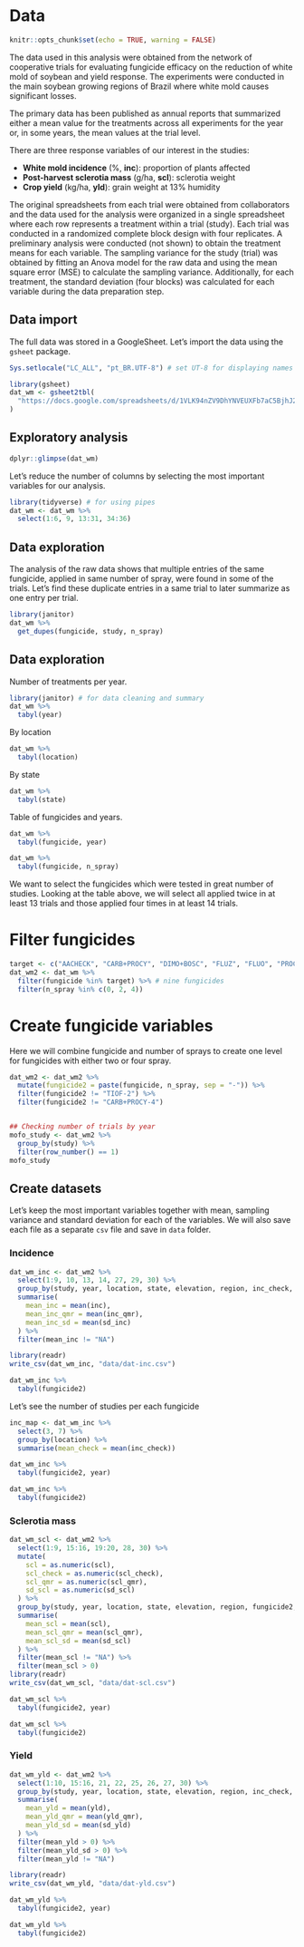 # Data 

```r
knitr::opts_chunk$set(echo = TRUE, warning = FALSE)
```

The data used in this analysis were obtained from the network of cooperative trials for evaluating fungicide efficacy on the reduction of white mold of soybean and yield response. The experiments were conducted in the main soybean growing regions of Brazil where white mold causes significant losses. 

The primary data has been published as annual reports that summarized either a mean value for the treatments across all experiments for the year or, in some years, the mean values at the trial level. 

There are three response variables of our interest in the studies:

- **White mold incidence** (%, **inc**): proportion of plants affected
- **Post-harvest sclerotia mass** (g/ha, **scl**): sclerotia weight
- **Crop yield** (kg/ha, **yld**): grain weight at 13% humidity

The original spreadsheets from each trial were obtained from collaborators and the data used for the analysis were organized in a single spreadsheet where each row represents a treatment within a trial (study). Each trial was conducted in a randomized complete block design with four replicates. A preliminary analysis were conducted (not shown) to obtain the treatment means for each variable. The sampling variance for the study (trial) was obtained by fitting an Anova model for the raw data and using the mean square error (MSE) to calculate the sampling variance. Additionally, for each treatment, the standard deviation (four blocks) was calculated for each variable during the data preparation step. 

## Data import 

The full data was stored in a GoogleSheet. Let's import the data using the `gsheet` package.

```r
Sys.setlocale("LC_ALL", "pt_BR.UTF-8") # set UT-8 for displaying names correctly

library(gsheet)
dat_wm <- gsheet2tbl(
  "https://docs.google.com/spreadsheets/d/1VLK94nZV9DhYNVEUXFb7aC5BjhJ21FYfLf8crj5m-a8/edit?usp=sharing"
)
```

## Exploratory analysis


```r
dplyr::glimpse(dat_wm)
```

Let's reduce the number of columns by selecting the most important variables for our analysis.

```r
library(tidyverse) # for using pipes
dat_wm <- dat_wm %>%
  select(1:6, 9, 13:31, 34:36)
```


## Data exploration

The analysis of the raw data shows that multiple entries of the same fungicide, applied in same number of spray, were found in some of the trials. Let's find these duplicate entries in a same trial to later summarize as one entry per trial.

```r
library(janitor)
dat_wm %>%
  get_dupes(fungicide, study, n_spray)
```



## Data exploration

Number of treatments per year.

```r
library(janitor) # for data cleaning and summary
dat_wm %>%
  tabyl(year)
```

By location

```r
dat_wm %>%
  tabyl(location)
```


By state

```r
dat_wm %>%
  tabyl(state)
```


Table of fungicides and years.

```r
dat_wm %>%
  tabyl(fungicide, year)
```

```r
dat_wm %>%
  tabyl(fungicide, n_spray)
```

We want to select the fungicides which were tested in great number of studies. Looking at the table above, we will select all applied twice in at least 13 trials and those applied four times in at least 14 trials.


# Filter fungicides

```r
target <- c("AACHECK", "CARB+PROCY", "DIMO+BOSC", "FLUZ", "FLUO", "PROCY", "TIOF")
dat_wm2 <- dat_wm %>%
  filter(fungicide %in% target) %>% # nine fungicides
  filter(n_spray %in% c(0, 2, 4))
```

# Create fungicide variables

Here we will combine fungicide and number of sprays to create one level for fungicides with either two or four spray. 

```r
dat_wm2 <- dat_wm2 %>%
  mutate(fungicide2 = paste(fungicide, n_spray, sep = "-")) %>%
  filter(fungicide2 != "TIOF-2") %>%
  filter(fungicide2 != "CARB+PROCY-4")


## Checking number of trials by year
mofo_study <- dat_wm2 %>%
  group_by(study) %>%
  filter(row_number() == 1)
mofo_study
```


## Create datasets

Let's keep the most important variables together with mean, sampling variance and standard deviation for each of the variables. We will also save each file as a separate `csv` file and save in `data` folder.

### Incidence 

```r
dat_wm_inc <- dat_wm2 %>%
  select(1:9, 10, 13, 14, 27, 29, 30) %>%
  group_by(study, year, location, state, elevation, region, inc_check, fungicide2, design_inc) %>%
  summarise(
    mean_inc = mean(inc),
    mean_inc_qmr = mean(inc_qmr),
    mean_inc_sd = mean(sd_inc)
  ) %>%
  filter(mean_inc != "NA")

library(readr)
write_csv(dat_wm_inc, "data/dat-inc.csv")

dat_wm_inc %>%
  tabyl(fungicide2)
```

Let's see the number of studies per each fungicide

```r

inc_map <- dat_wm_inc %>%
  select(3, 7) %>%
  group_by(location) %>%
  summarise(mean_check = mean(inc_check))

dat_wm_inc %>%
  tabyl(fungicide2, year)

dat_wm_inc %>%
  tabyl(fungicide2)
```



### Sclerotia mass


```r

dat_wm_scl <- dat_wm2 %>%
  select(1:9, 15:16, 19:20, 28, 30) %>%
  mutate(
    scl = as.numeric(scl),
    scl_check = as.numeric(scl_check),
    scl_qmr = as.numeric(scl_qmr),
    sd_scl = as.numeric(sd_scl)
  ) %>%
  group_by(study, year, location, state, elevation, region, fungicide2, inc_check, scl_check, design_scl) %>%
  summarise(
    mean_scl = mean(scl),
    mean_scl_qmr = mean(scl_qmr),
    mean_scl_sd = mean(sd_scl)
  ) %>%
  filter(mean_scl != "NA") %>%
  filter(mean_scl > 0)
library(readr)
write_csv(dat_wm_scl, "data/dat-scl.csv")
```



```r
dat_wm_scl %>%
  tabyl(fungicide2, year)

dat_wm_scl %>%
  tabyl(fungicide2)
```

### Yield


```r
dat_wm_yld <- dat_wm2 %>%
  select(1:10, 15:16, 21, 22, 25, 26, 27, 30) %>%
  group_by(study, year, location, state, elevation, region, inc_check, inc, scl_check, scl, yld_check, design_yld, fungicide2) %>%
  summarise(
    mean_yld = mean(yld),
    mean_yld_qmr = mean(yld_qmr),
    mean_yld_sd = mean(sd_yld)
  ) %>%
  filter(mean_yld > 0) %>%
  filter(mean_yld_sd > 0) %>%
  filter(mean_yld != "NA")

library(readr)
write_csv(dat_wm_yld, "data/dat-yld.csv")
```



```r
dat_wm_yld %>%
  tabyl(fungicide2, year)

dat_wm_yld %>%
  tabyl(fungicide2)
```






